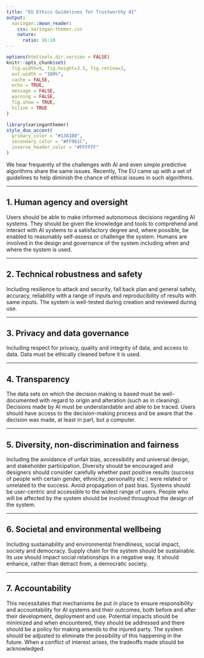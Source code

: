 ```yaml
---
title: "EU Ethics Guidelines for Trustworthy AI"
output:
  xaringan::moon_reader:
    css: xaringan-themer.css
    nature:
      ratio: 16:10
---
```


```r
options(htmltools.dir.version = FALSE)
knitr::opts_chunk$set(
  fig.width=9, fig.height=3.5, fig.retina=3,
  out.width = "100%",
  cache = FALSE,
  echo = TRUE,
  message = FALSE, 
  warning = FALSE,
  fig.show = TRUE,
  hiline = TRUE
)
```

```r
library(xaringanthemer)
style_duo_accent(
  primary_color = "#1381B0",
  secondary_color = "#FF961C",
  inverse_header_color = "#FFFFFF"
)
```


 We hear frequently of the challenges with AI and even simple predictive
algorithms share the same issues. Recently, 
The EU came up with a set of
guidelines to help diminish the chance of ethical issues in such
algorithms. 

---

## 1. Human agency and oversight

Users should be able to make informed autonomous decisions regarding AI
systems. They should be given the knowledge and tools to comprehend and
interact with AI systems to a satisfactory degree and, where possible,
be enabled to reasonably self-assess or challenge the system. Humans are
involved in the design and governance of the system including when and
where the system is used.

---

## 2. Technical robustness and safety

Including resilience to attack and security, fall back plan and general
safety, accuracy, reliability with a range of inputs and reproducibility
of results with same inputs. The system is well-tested during creation
and reviewed during use.

---

## 3. Privacy and data governance

Including respect for privacy, quality and integrity of data, and access
to data. Data must be ethically cleaned before it is used.

---

## 4. Transparency

The data sets on which the decision making is based must be
well-documented with regard to origin and alteration (such as in
cleaning). Decisions made by AI must be understandable and able to be
traced. Users should have access to the decision-making process and be
aware that the decision was made, at least in part, but a computer.

---

## 5. Diversity, non-discrimination and fairness

Including the avoidance of unfair bias, accessibility and universal
design, and stakeholder participation. Diversity should be encouraged
and designers should consider carefully whether past positive results
(success of people with certain gender, ethnicity, personality etc.)
were related or unrelated to the success. Avoid propagation of past
bias. Systems should be user-centric and accessible to the widest range
of users. People who will be affected by the system should be involved
throughout the design of the system.

---

## 6. Societal and environmental wellbeing

Including sustainability and environmental friendliness, social impact,
society and democracy. Supply chain for the system should be
sustainable. Its use should impact social relationships in a negative
way. It should enhance, rather than detract from, a democratic society.

---

## 7. Accountability

This necessitates that mechanisms be put in place to ensure
responsibility and accountability for AI systems and their outcomes,
both before and after their development, deployment and use. Potential
impacts should be minimized and when encountered, they should be
addressed and there should be a policy for making amends to the injured
party. The system should be adjusted to eliminate the possibility of
this happening in the future. When a conflict of interest arises, the
tradeoffs made should be acknowledged.
